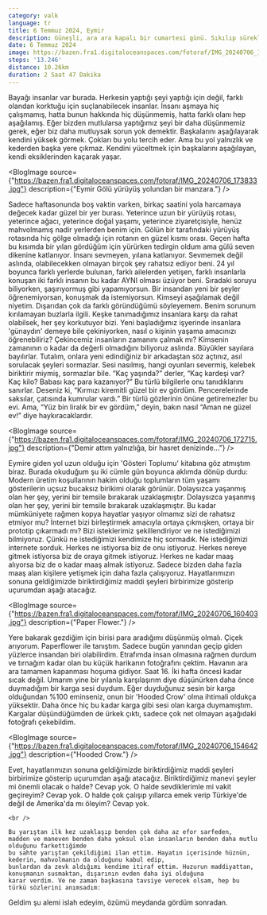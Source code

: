 ```yaml
---
category: valk
language: tr
title: 6 Temmuz 2024, Eymir
description: Güneşli, ara ara kapalı bir cumartesi günü. Sıkılıp sürekli oyun değiştirdiğim bir gün olacaktı. Dışarı çıkmaya karar verdim.
date: 6 Temmuz 2024
image: https://bazen.fra1.digitaloceanspaces.com/fotoraf/IMG_20240706_154642.jpg
steps: '13.246'
distance: 10.26km
duration: 2 Saat 47 Dakika 
---
```


<Paragraph>
    Bayağı insanlar var burada. Herkesin yaptığı şeyi yaptığı için değil, farklı olandan korktuğu için suçlanabilecek insanlar. İnsanı aşmaya hiç çalışmamış, hatta bunun hakkında hiç düşünmemiş, hatta farklı olanı hep aşağılamış. Eğer bizden mutlularsa yaptığımız şeyi bir daha düşünmemiz gerek, eğer biz daha mutluysak sorun yok demektir. 
</Paragraph>

<Paragraph>
    Başkalarını aşağılayarak kendini yüksek görmek. Çokları bu yolu tercih eder. Ama bu yol yalnızlık ve kederden başka yere çıkmaz.
    Kendini yüceltmek için başkalarını aşağılayan, kendi eksiklerinden kaçarak yaşar.
</Paragraph>

<BlogImage source={"https://bazen.fra1.digitaloceanspaces.com/fotoraf/IMG_20240706_173833.jpg"} description={"Eymir Gölü yürüyüş yolundan bir manzara."} />

<Paragraph>
    Sadece haftasonunda boş vaktin varken, birkaç saatini yola harcamaya değecek kadar güzel bir yer burası. 
    Yeterince uzun bir yürüyüş rotası, yeterince ağacı, yeterince doğal yaşamı, yeterince ziyaretçisiyle, henüz mahvolmamış nadir yerlerden benim için.
    Gölün bir tarafındaki yürüyüş rotasında hiç gölge olmadığı için rotanın en güzel kısmı orası.
    Geçen hafta bu kısımda bir yılan gördüğüm için yürürken tedirgin oldum ama gülü seven dikenine katlanıyor. İnsanı sevmeyen, yılana katlanıyor.
</Paragraph>

<Paragraph>
    Sevmemek değil aslında, olabilecekken olmayan birçok şey rahatsız ediyor beni.
    24 yıl boyunca farklı yerlerde bulunan, farklı ailelerden yetişen, farklı insanlarla konuşan iki farklı insanın bu kadar AYNI olması üzüyor beni.
    Sıradaki soruyu biliyorken, şaşırıyormuş gibi yapamıyorsun. Bir insandan yeni bir şeyler öğrenemiyorsan, konuşmak da istemiyorsun.
    Kimseyi aşağılamak değil niyetim. Dışarıdan çok da farklı göründüğümü söyleyemem. Benim sorunum kırılamayan buzlarla ilgili.
    Keşke tanımadığımız insanlara karşı da rahat olabilsek, her şey korkutuyor bizi. Yeni başladığımız işyerinde insanlara 'günaydın' demeye bile çekiniyorken,
    nasıl o kişinin yaşama amacınızı öğrenebiliriz? Çekincemiz insanların zamanını çalmak mı? 
    Kimsenin zamanının o kadar da değerli olmadığını biliyoruz aslında.
</Paragraph>


<Quote from="Küçük Prens">
    Büyükler sayılara bayılırlar. Tutalım, onlara yeni edindiğiniz bir arkadaştan söz açtınız, asıl sorulacak şeyleri sormazlar. Sesi nasılmış, hangi oyunları severmiş, kelebek biriktirir miymiş, sormazlar bile. “Kaç yaşında?” derler, “Kaç kardeşi var? Kaç kilo? Babası kaç para kazanıyor?” Bu türlü bilgilerle onu tanıdıklarını sanırlar. Deseniz ki, “Kırmızı kiremitli güzel bir ev gördüm. Pencerelerinde saksılar, çatısında kumrular vardı.” Bir türlü gözlerinin önüne getiremezler bu evi. Ama, “Yüz bin liralık bir ev gördüm,” deyin, bakın nasıl “Aman ne güzel ev!” diye haykıracaklardır.
</Quote>

<BlogImage source={"https://bazen.fra1.digitaloceanspaces.com/fotoraf/IMG_20240706_172715.jpg"} description={"Demir attım yalnızlığa, bir hasret denizinde..."} />

<Paragraph>
    Eymire giden yol uzun olduğu için 'Gösteri Toplumu' kitabına göz atmıştım biraz. Burada okuduğum şu iki cümle gün boyunca aklımda dönüp durdu:
</Paragraph>

<Quote>
    Modern üretim koşullarının hakim olduğu toplumların tüm yaşamı gösterilerin uçsuz bucaksız birikimi olarak görünür.
    Dolaysızca yaşanmış olan her şey, yerini bir temsile bırakarak uzaklaşmıştır.
</Quote>

<Paragraph>
    Dolaysızca yaşanmış olan her şey, yerini bir temsile bırakarak uzaklaşmıştır. 
    Bu kadar mümküniyete rağmen kopya hayatlar yaşıyor olmamız sizi de rahatsız etmiyor mu?
    İnternet bizi birleştirmek amacıyla ortaya çıkmışken, ortaya bir prototip çıkarmadı mı?
</Paragraph>

<Paragraph>
    Bizi isteklerimiz şekillendiriyor ve ne istediğimizi bilmiyoruz. Çünkü ne istediğimizi kendimize hiç sormadık.
    Ne istediğimizi internete sorduk. 
    Herkes ne istiyorsa biz de onu istiyoruz. 
    Herkes nereye gitmek istiyorsa biz de oraya gitmek istiyoruz.
    Herkes ne kadar maaş alıyorsa biz de o kadar maaş almak istiyoruz.
    Sadece bizden daha fazla maaş alan kişilere yetişmek için daha fazla çalışıyoruz.
    Hayatlarımızın sonuna geldiğimizde biriktirdiğimiz maddi şeyleri birbirimize gösterip uçurumdan aşağı atacağız.
</Paragraph>

<BlogImage source={"https://bazen.fra1.digitaloceanspaces.com/fotoraf/IMG_20240706_160403.jpg"} description={"Paper Flower."} />

<Paragraph>
    Yere bakarak gezdiğim için birisi para aradığımı düşünmüş olmalı. Çiçek arıyorum. Paperflower ile tanıştım. Sadece bugün yanından geçip giden yüzlerce insandan biri olabilirdim. Etrafımda insan olmasına rağmen durdum ve tırnağım kadar olan bu küçük harikanın fotoğrafını çektim.
</Paragraph>

<Paragraph>
    Havanın ara ara tamamen kapanması hoşuma gidiyor. Saat 16. İki hafta öncesi kadar sıcak değil. 
    Umarım yine bir yılanla karşılaşırım diye düşünürken daha önce duymadığım bir karga sesi duydum.
    Eğer duyduğunuz sesin bir karga olduğundan %100 eminseniz, onun bir 'Hooded Crow' olma ihtimali oldukça yüksektir.
    Daha önce hiç bu kadar karga gibi sesi olan karga duymamıştım.
    Kargalar düşündüğümden de ürkek çıktı, sadece çok net olmayan aşağıdaki fotoğrafı çekebildim.
</Paragraph>

<BlogImage source={"https://bazen.fra1.digitaloceanspaces.com/fotoraf/IMG_20240706_154642.jpg"} description={"Hooded Crow."} />

<Paragraph>
    Evet, hayatlarımızın sonuna geldiğimizde biriktirdiğimiz maddi şeyleri birbirimize gösterip uçurumdan aşağı atacağız.
    Biriktirdiğimiz manevi şeyler mi önemli olacak o halde? Cevap yok. O halde sevdiklerimle mi vakit geçireyim? Cevap yok.
    O halde çok çalışıp yıllarca emek verip Türkiye'de değil de Amerika'da mı öleyim? Cevap yok.

    <br />

    Bu yarıştan ilk kez uzaklaşıp benden çok daha az efor sarfeden,
    madden ve maneven benden daha yoksul olan insanların benden daha mutlu olduğunu farkettiğimde 
    bu sahte yarıştan çekildiğimi ilan ettim. Hayatın içerisinde hüznün, kederin, mahvolmanın da olduğunu kabul edip,
    bunlardan da zevk aldığımı kendime itiraf ettim. Huzurun maddiyattan, konuşmanın susmaktan, dışarının evden daha iyi olduğuna
    karar verdim. Ve ne zaman başkasına tavsiye verecek olsam, hep bu türkü sözlerini anımsadım:
</Paragraph>

<Quote>
    Geldim şu alemi islah edeyim, özümü meydanda gördüm sonradan.
</Quote>